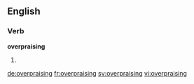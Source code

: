 ==English==

===Verb===
'''overpraising'''

# {{present participle of|overpraise}}

[[de:overpraising]]
[[fr:overpraising]]
[[sv:overpraising]]
[[vi:overpraising]]